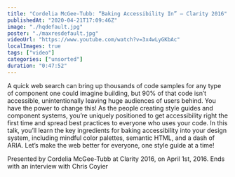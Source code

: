 ```yaml
---
title: "Cordelia McGee-Tubb: “Baking Accessibility In” — Clarity 2016"
publishedAt: "2020-04-21T17:09:46Z"
image: "./hqdefault.jpg"
poster: "./maxresdefault.jpg"
videoUrl: "https://www.youtube.com/watch?v=3x4wLyGKbAc"
localImages: true
tags: ["video"]
categories: ["unsorted"]
duration: "0:47:52"
---
```

A quick web search can bring up thousands of code samples for any type of component one could imagine building, but 90% of that code isn’t accessible, unintentionally leaving huge audiences of users behind. You have the power to change this! As the people creating style guides and component systems, you’re uniquely positioned to get accessibility right the first time and spread best practices to everyone who uses your code. In this talk, you’ll learn the key ingredients for baking accessibility into your design system, including mindful color palettes, semantic HTML, and a dash of ARIA. Let’s make the web better for everyone, one style guide at a time!

Presented by Cordelia McGee-Tubb at Clarity 2016, on April 1st, 2016. Ends with an interview with Chris Coyier
